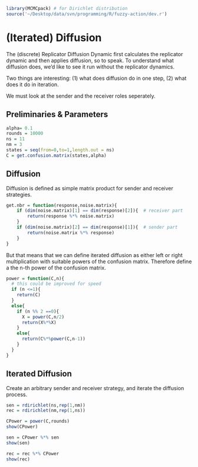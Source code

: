 ```r
library(MCMCpack) # for Dirichlet distribution
source('~/Desktop/data/svn/programming/R/fuzzy-action/dev.r')
```


(Iterated) Diffusion
==================

The (discrete) Replicator Diffusion Dynamic first calculates the replicator dynamic and then applies diffusion, so to speak. To understand what diffusion does, we'd like to see it run without the replicator dynamics. 

Two things are interesting: (1) what does diffusion do in one step, (2) what does it do in iteration.

We must look at the sender and the receiver roles seperately.

Preliminaries & Parameters
--------------------------

```r
alpha= 0.1
rounds = 10000
ns = 11
nm = 3
states = seq(from=0,to=1,length.out = ns)
C = get.confusion.matrix(states,alpha)
```

Diffusion
---------

Diffusion is defined as simple matrix product for sender and receiver strategies.

```r

get.nbr = function(response,noise.matrix){
    if (dim(noise.matrix)[1] == dim(response)[2]){  # receiver part
        return(response %*% noise.matrix)
    }
    if (dim(noise.matrix)[2] == dim(response)[1]){  # sender part
        return(noise.matrix %*% response)
    }
}

```

But that means that we can define iterated diffusion as either left or right multiplication with suitable powers of the confusion matrix. Therefore define a the n-th power of the confusion matrix.

```r
power = function(C,n){
  # this could be improved for speed
  if (n <=1){
    return(C)
  }
  else{
    if (n %% 2 ==0){
      X = power(C,n/2)
      return(X%*%X)
    }
    else{
      return(C%*%power(C,n-1))
    }
  }
}
```


Iterated Diffusion
------------------

Create an arbitrary sender and receiver strategy, and iterate the diffusion process.

```r

sen = rdirichlet(ns,rep(1,nm))
rec = rdirichlet(nm,rep(1,ns))

CPower = power(C,rounds)
show(CPower)

sen = CPower %*% sen
show(sen)

rec = rec %*% CPower  
show(rec)

```



